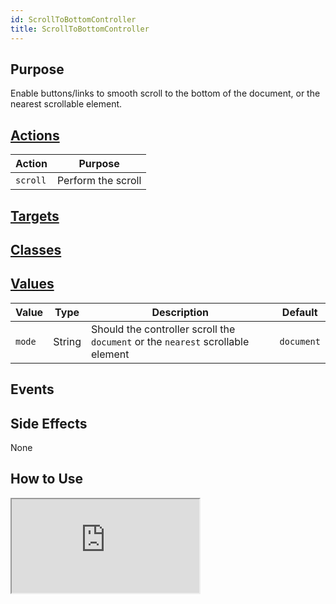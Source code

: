 ```yaml
---
id: ScrollToBottomController
title: ScrollToBottomController
---
```



## Purpose

Enable buttons/links to smooth scroll to the bottom of the document, or the nearest scrollable element.


## [Actions](https://stimulus.hotwire.dev/reference/actions)

| Action | Purpose |
| --- | --- |
| `scroll` | Perform the scroll |

## [Targets](https://stimulus.hotwire.dev/reference/targets)


<NoTargets/>

## [Classes](https://stimulus.hotwire.dev/reference/classes)


<NoClasses/>

## [Values](https://stimulus.hotwire.dev/reference/values)


| Value | Type | Description | Default |
| --- | --- | --- | --- |
| `mode` | String | Should the controller scroll the `document` or the `nearest` scrollable element  | `document` |

## Events

<NoEvents/>

## Side Effects

None



## How to Use


<iframe
  src="https://codesandbox.io/embed/scrolltopbottom-controller-g7kzm?fontsize=14&hidenavigation=1&theme=dark"
  style={{width: "100%", height: "500px", border: "0", borderRadius: "4px", overflow: "hidden"}}
  sandbox="allow-forms allow-modals allow-popups allow-presentation allow-same-origin allow-scripts"
/>


## See Also

[Scroll Container Controller](./ScrollContainerController)
[Scroll To Controller](./ScrollToController)
[Scroll To Top Controller](./ScrollToTopController)
[Scroll Into Focus Controller](./ScrollIntoFocusController)